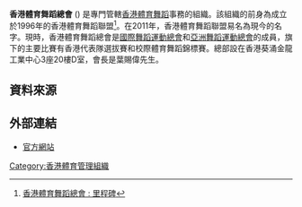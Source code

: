 {{onesource|time=2014-01-10T01:59:44+00:00}}
{{Infobox Organization
|name = 香港體育舞蹈總會<br> Hong Kong DanceSport Assiociation
|image_border =
|size =
|caption = 
|motto =
|type = 體育組織
|formation = 1996年
|headquarters = {{flagicon|HKG}} 香港葵涌大連排道172-180號金龍工業中心3座20樓D室
|membership = 
|leader_title = 會長
|leader_name = 葉賜偉
|website = [http://www.dancesport.org.hk/  香港體育舞蹈總會]
}}

'''香港體育舞蹈總會''' ({{lang|en|Hong Kong DanceSport Association}}) 是專門管轄[[香港|香港]][[體育舞蹈|體育舞蹈]]事務的組織。該組織的前身為成立於1996年的香港體育舞蹈聯盟<ref>[http://www.dancesport.org.hk/ 香港體育舞蹈總會 : 里程碑]</ref>。在2011年，香港體育舞蹈聯盟易名為現今的名字。現時，香港體育舞蹈總會是[[國際舞蹈運動總會|國際舞蹈運動總會]]和[[亞洲舞蹈運動總會|亞洲舞蹈運動總會]]的成員，旗下的主要比賽有香港代表隊選拔賽和校際體育舞蹈錦標賽。總部設在香港葵涌金龍工業中心3座20樓D室，會長是葉賜偉先生。

== 資料來源 ==
{{reflist}}

==外部連結==
* [http://www.dancesport.org.hk/ 官方網站]

{{香港體育總會}}

[[Category:香港體育管理組織|Category:香港體育管理組織]]